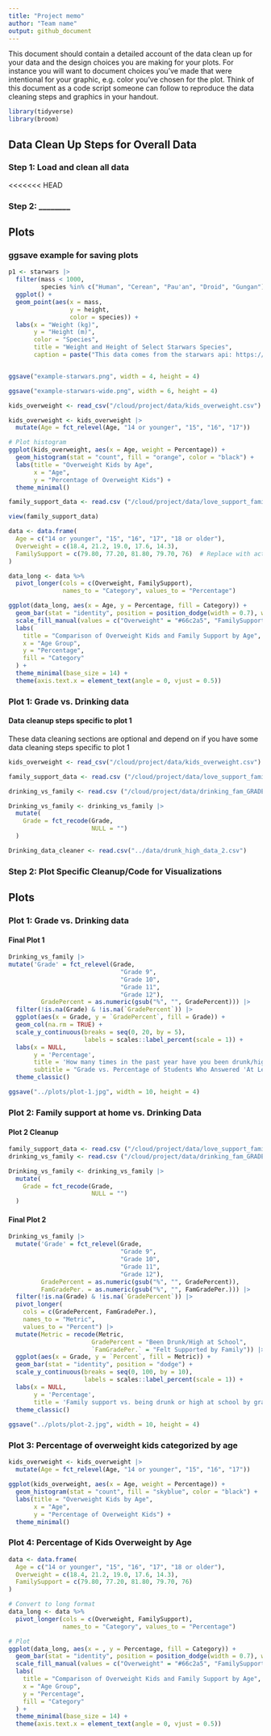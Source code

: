 ```yaml
---
title: "Project memo"
author: "Team name"
output: github_document
---
```


This document should contain a detailed account of the data clean up for your data and the design choices you are making for your plots. For instance you will want to document choices you've made that were intentional for your graphic, e.g. color you've chosen for the plot. Think of this document as a code script someone can follow to reproduce the data cleaning steps and graphics in your handout.

```r
library(tidyverse)
library(broom)

```

## Data Clean Up Steps for Overall Data

### Step 1: Load and clean all data

<<<<<<< HEAD

### Step 2: ________

## Plots

### ggsave example for saving plots

```r
p1 <- starwars |>
  filter(mass < 1000, 
         species %in% c("Human", "Cerean", "Pau'an", "Droid", "Gungan")) |>
  ggplot() +
  geom_point(aes(x = mass, 
                 y = height, 
                 color = species)) +
  labs(x = "Weight (kg)", 
       y = "Height (m)",
       color = "Species",
       title = "Weight and Height of Select Starwars Species",
       caption = paste("This data comes from the starwars api: https://swapi.py43.com"))


ggsave("example-starwars.png", width = 4, height = 4)

ggsave("example-starwars-wide.png", width = 6, height = 4)
```

```r
kids_overweight <- read_csv("/cloud/project/data/kids_overweight.csv")
```

```r
kids_overweight <- kids_overweight |>
  mutate(Age = fct_relevel(Age, "14 or younger", "15", "16", "17"))

# Plot histogram
ggplot(kids_overweight, aes(x = Age, weight = Percentage)) +
  geom_histogram(stat = "count", fill = "orange", color = "black") +
  labs(title = "Overweight Kids by Age",
       x = "Age",
       y = "Percentage of Overweight Kids") +
  theme_minimal()
```

```r
family_support_data <- read.csv ("/cloud/project/data/love_support_family.csv")
```


```r
view(family_support_data)
```




```r
data <- data.frame(
  Age = c("14 or younger", "15", "16", "17", "18 or older"),
  Overweight = c(18.4, 21.2, 19.0, 17.6, 14.3),
  FamilySupport = c(79.80, 77.20, 81.80, 79.70, 76)  # Replace with actual values if available
)

data_long <- data %>%
  pivot_longer(cols = c(Overweight, FamilySupport), 
               names_to = "Category", values_to = "Percentage")

ggplot(data_long, aes(x = Age, y = Percentage, fill = Category)) +
  geom_bar(stat = "identity", position = position_dodge(width = 0.7), width = 0.6) +
  scale_fill_manual(values = c("Overweight" = "#66c2a5", "FamilySupport" = "#fc8d62")) +
  labs(
    title = "Comparison of Overweight Kids and Family Support by Age",
    x = "Age Group",
    y = "Percentage",
    fill = "Category"
  ) +
  theme_minimal(base_size = 14) +
  theme(axis.text.x = element_text(angle = 0, vjust = 0.5))
```


### Plot 1: Grade vs. Drinking data

#### Data cleanup steps specific to plot 1

These data cleaning sections are optional and depend on if you have some data cleaning steps specific to plot 1

```r

kids_overweight <- read_csv("/cloud/project/data/kids_overweight.csv")

family_support_data <- read.csv ("/cloud/project/data/love_support_family.csv")

drinking_vs_family <- read.csv ("/cloud/project/data/drinking_fam_GRADE.csv")

Drinking_vs_family <- drinking_vs_family |>
  mutate(
    Grade = fct_recode(Grade, 
                       NULL = "")
  )

Drinking_data_cleaner <- read.csv("../data/drunk_high_data_2.csv")


```

### Step 2: Plot Specific Cleanup/Code for Visualizations

## Plots

### Plot 1: Grade vs. Drinking data

#### Final Plot 1

```r
Drinking_vs_family |>
mutate('Grade' = fct_relevel(Grade,
                               "Grade 9", 
                               "Grade 10", 
                               "Grade 11", 
                               "Grade 12"), 
         GradePercent = as.numeric(gsub("%", "", GradePercent))) |>
  filter(!is.na(Grade) & !is.na(`GradePercent`)) |>
  ggplot(aes(x = Grade, y = `GradePercent`, fill = Grade)) +
  geom_col(na.rm = TRUE) +
  scale_y_continuous(breaks = seq(0, 20, by = 5),
                     labels = scales::label_percent(scale = 1)) + 
  labs(x = NULL, 
       y = 'Percentage', 
       title = 'How many times in the past year have you been drunk/high at school?', 
       subtitle = "Grade vs. Percentage of Students Who Answered 'At Least One Time'")+
  theme_classic()

ggsave("../plots/plot-1.jpg", width = 10, height = 4)
```


### Plot 2: Family support at home vs. Drinking Data

#### Plot 2 Cleanup

```r

family_support_data <- read.csv ("/cloud/project/data/love_support_family.csv")
drinking_vs_family <- read.csv ("/cloud/project/data/drinking_fam_GRADE.csv")

Drinking_vs_family <- drinking_vs_family |>
  mutate(
    Grade = fct_recode(Grade, 
                       NULL = "")
  )
```


#### Final Plot 2

```r
Drinking_vs_family |>
  mutate('Grade' = fct_relevel(Grade,
                               "Grade 9", 
                               "Grade 10", 
                               "Grade 11", 
                               "Grade 12"), 
         GradePercent = as.numeric(gsub("%", "", GradePercent)),
         FamGradePer. = as.numeric(gsub("%", "", FamGradePer.))) |>
  filter(!is.na(Grade) & !is.na(`GradePercent`)) |>
  pivot_longer(
    cols = c(GradePercent, FamGradePer.),
    names_to = "Metric",
    values_to = "Percent") |>
  mutate(Metric = recode(Metric,
                       GradePercent = "Been Drunk/High at School",
                       `FamGradePer.` = "Felt Supported by Family")) |>
  ggplot(aes(x = Grade, y = `Percent`, fill = Metric)) +
  geom_bar(stat = "identity", position = "dodge") +
  scale_y_continuous(breaks = seq(0, 100, by = 10),
                     labels = scales::label_percent(scale = 1)) +
  labs(x = NULL, 
       y = 'Percentage', 
       title = 'Family support vs. being drunk or high at school by grade') +
  theme_classic()
  
ggsave("../plots/plot-2.jpg", width = 10, height = 4)
```

### Plot 3: Percentage of overweight kids categorized by age

```r
kids_overweight <- kids_overweight |>
  mutate(Age = fct_relevel(Age, "14 or younger", "15", "16", "17"))

ggplot(kids_overweight, aes(x = Age, weight = Percentage)) +
  geom_histogram(stat = "count", fill = "skyblue", color = "black") +
  labs(title = "Overweight Kids by Age",
       x = "Age",
       y = "Percentage of Overweight Kids") +
  theme_minimal()
```

### Plot 4: Percentage of Kids Overweight by Age 

```r
data <- data.frame(
  Age = c("14 or younger", "15", "16", "17", "18 or older"),
  Overweight = c(18.4, 21.2, 19.0, 17.6, 14.3),
  FamilySupport = c(79.80, 77.20, 81.80, 79.70, 76)
)

# Convert to long format
data_long <- data %>%
  pivot_longer(cols = c(Overweight, FamilySupport), 
               names_to = "Category", values_to = "Percentage")

# Plot
ggplot(data_long, aes(x = , y = Percentage, fill = Category)) +
  geom_bar(stat = "identity", position = position_dodge(width = 0.7), width = 0.6) +
  scale_fill_manual(values = c("Overweight" = "#66c2a5", "FamilySupport" = "#fc8d62")) +
  labs(
    title = "Comparison of Overweight Kids and Family Support by Age",
    x = "Age Group",
    y = "Percentage",
    fill = "Category"
  ) +
  theme_minimal(base_size = 14) +
  theme(axis.text.x = element_text(angle = 0, vjust = 0.5))
```



